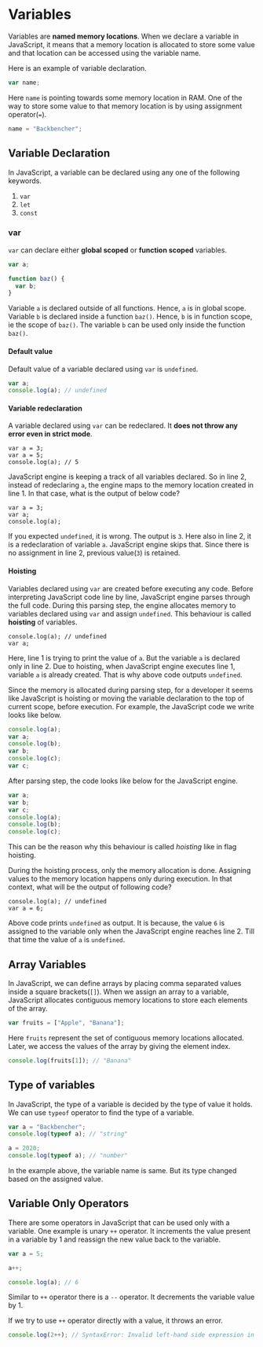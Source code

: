 
<Layout>
<SEO title="Variables in JavaScript" />
<JSLayout>

# Variables

Variables are **named memory locations**. When we declare a variable in JavaScript, it means that a memory location is allocated to store some value and that location can be accessed using the variable name.

Here is an example of variable declaration.

```javascript
var name;
```

Here `name` is pointing towards some memory location in RAM. One of the way to store some value to that memory location is by using assignment operator(`=`).

```javascript
name = "Backbencher";
```

## Variable Declaration

In JavaScript, a variable can be declared using any one of the following keywords.

1. `var`
2. `let`
3. `const`

### var

`var` can declare either **global scoped** or **function scoped** variables.

```javascript
var a;

function baz() {
  var b;
}
```

Variable `a` is declared outside of all functions. Hence, `a` is in global scope. Variable `b` is declared inside a function `baz()`. Hence, `b` is in function scope, ie the scope of `baz()`. The variable `b` can be used only inside the function `baz()`.

#### Default value

Default value of a variable declared using `var` is `undefined`.

```javascript
var a;
console.log(a); // undefined
```

#### Variable redeclaration

A variable declared using `var` can be redeclared. It **does not throw any error even in strict mode**.

```javascript{numberLines: true}
var a = 3;
var a = 5;
console.log(a); // 5
```

JavaScript engine is keeping a track of all variables declared. So in line 2, instead of redeclaring `a`, the engine maps to the memory location created in line 1. In that case, what is the output of below code?

```javascript{numberLines: true}
var a = 3;
var a;
console.log(a);
```

If you expected `undefined`, it is wrong. The output is `3`. Here also in line 2, it is a redeclaration of variable `a`. JavaScript engine skips that. Since there is no assignment in line 2, previous value(`3`) is retained.

#### Hoisting

Variables declared using `var` are created before executing any code. Before interpreting JavaScript code line by line, JavaScript engine parses through the full code. During this parsing step, the engine allocates memory to variables declared using `var` and assign `undefined`. This behaviour is called **hoisting** of variables.

```javascript{numberLines: true}
console.log(a); // undefined
var a;
```

Here, line 1 is trying to print the value of `a`. But the variable `a` is declared only in line 2. Due to hoisting, when JavaScript engine executes line 1, variable `a` is already created. That is why above code outputs `undefined`.

Since the memory is allocated during parsing step, for a developer it seems like JavaScript is hoisting or moving the variable declaration to the top of current scope, before execution. For example, the JavaScript code we write looks like below.

```javascript
console.log(a);
var a;
console.log(b);
var b;
console.log(c);
var c;
```

After parsing step, the code looks like below for the JavaScript engine.

```javascript
var a;
var b;
var c;
console.log(a);
console.log(b);
console.log(c);
```

This can be the reason why this behaviour is called _hoisting_ like in flag hoisting.

During the hoisting process, only the memory allocation is done. Assigning values to the memory location happens only during execution. In that context, what will be the output of following code?

```javascript{numberLines: true}
console.log(a); // undefined
var a = 6;
```

Above code prints `undefined` as output. It is because, the value `6` is assigned to the variable only when the JavaScript engine reaches line 2. Till that time the value of `a` is `undefined`.


## Array Variables

In JavaScript, we can define arrays by placing comma separated values inside a square brackets(`[]`). When we assign an array to a variable, JavaScript allocates contiguous memory locations to store each elements of the array.

```javascript
var fruits = ["Apple", "Banana"];
```

Here `fruits` represent the set of contiguous memory locations allocated. Later, we access the values of the array by giving the element index.

```javascript
console.log(fruits[1]); // "Banana"
```

## Type of variables

In JavaScript, the type of a variable is decided by the type of value it holds. We can use `typeof` operator to find the type of a variable.

```javascript
var a = "Backbencher";
console.log(typeof a); // "string"

a = 2020;
console.log(typeof a); // "number"
```

In the example above, the variable name is same. But its type changed based on the assigned value.

## Variable Only Operators

There are some operators in JavaScript that can be used only with a variable. One example is unary `++` operator. It increments the value present in a variable by 1 and reassign the new value back to the variable.

```javascript
var a = 5;

a++;

console.log(a); // 6
```

Similar to `++` operator there is a `--` operator. It decrements the variable value by 1.

If we try to use `++` operator directly with a value, it throws an error.

```javascript
console.log(2++); // SyntaxError: Invalid left-hand side expression in postfix operation
```

</JSLayout>
</Layout>
